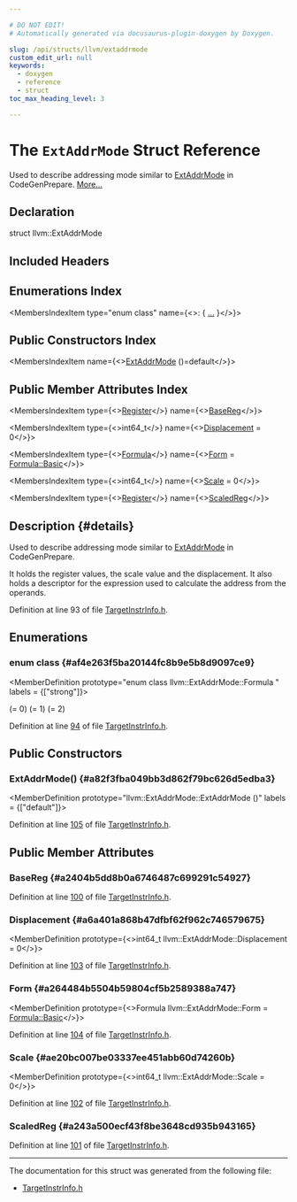 ```yaml
---

# DO NOT EDIT!
# Automatically generated via docusaurus-plugin-doxygen by Doxygen.

slug: /api/structs/llvm/extaddrmode
custom_edit_url: null
keywords:
  - doxygen
  - reference
  - struct
toc_max_heading_level: 3

---
```





# The `ExtAddrMode` Struct Reference

<DoxygenPage pluginConfig={pluginConfig}>

Used to describe addressing mode similar to <a href="/docs/api/structs/llvm/extaddrmode">ExtAddrMode</a> in CodeGenPrepare. <a href="#details">More...</a>

## Declaration

<CodeBlock>struct llvm::ExtAddrMode</CodeBlock>

## Included Headers

<IncludesList>
<IncludesListItem
  filePath="llvm/CodeGen/TargetInstrInfo.h"
  permalink="/docs/api/files/include/include/llvm/include/llvm/codegen/targetinstrinfo-h"
  isLocal="true" />
</IncludesList>

## Enumerations Index

<MembersIndex>

<MembersIndexItem
  type="enum class"
  name={<>:  &#123; <a href="#af4e263f5ba20144fc8b9e5b8d9097ce9">...</a> &#125;</>}>
</MembersIndexItem>

</MembersIndex>

## Public Constructors Index

<MembersIndex>

<MembersIndexItem
  name={<><a href="#a82f3fba049bb3d862f79bc626d5edba3">ExtAddrMode</a> ()=default</>}>
</MembersIndexItem>

</MembersIndex>

## Public Member Attributes Index

<MembersIndex>

<MembersIndexItem
  type={<><a href="/docs/api/classes/llvm/register">Register</a></>}
  name={<><a href="#a2404b5dd8b0a6746487c699291c54927">BaseReg</a></>}>
</MembersIndexItem>

<MembersIndexItem
  type={<>int64&#95;t</>}
  name={<><a href="#a6a401a868b47dfbf62f962c746579675">Displacement</a> = 0</>}>
</MembersIndexItem>

<MembersIndexItem
  type={<><a href="#af4e263f5ba20144fc8b9e5b8d9097ce9">Formula</a></>}
  name={<><a href="#a264484b5504b59804cf5b2589388a747">Form</a> = <a href="#af4e263f5ba20144fc8b9e5b8d9097ce9a972e73b7a882d0802a4e3a16946a2f94">Formula::Basic</a></>}>
</MembersIndexItem>

<MembersIndexItem
  type={<>int64&#95;t</>}
  name={<><a href="#ae20bc007be03337ee451abb60d74260b">Scale</a> = 0</>}>
</MembersIndexItem>

<MembersIndexItem
  type={<><a href="/docs/api/classes/llvm/register">Register</a></>}
  name={<><a href="#a243a500ecf43f8be3648cd935b943165">ScaledReg</a></>}>
</MembersIndexItem>

</MembersIndex>

## Description {#details}

Used to describe addressing mode similar to <a href="/docs/api/structs/llvm/extaddrmode">ExtAddrMode</a> in CodeGenPrepare.

It holds the register values, the scale value and the displacement. It also holds a descriptor for the expression used to calculate the address from the operands.

Definition at line 93 of file <a href="/docs/api/files/include/include/llvm/include/llvm/codegen/targetinstrinfo-h">TargetInstrInfo.h</a>.

<SectionDefinition>

## Enumerations

### enum class  {#af4e263f5ba20144fc8b9e5b8d9097ce9}

<MemberDefinition
  prototype="enum class llvm::ExtAddrMode::Formula "
 labels = {["strong"]}>

<EnumerationList title="Enumeration values">

<Link id="af4e263f5ba20144fc8b9e5b8d9097ce9a972e73b7a882d0802a4e3a16946a2f94" />
<EnumerationListItem name="Basic">
 (= 0)
</EnumerationListItem>

<Link id="af4e263f5ba20144fc8b9e5b8d9097ce9af6dcb4ded13e5a77a3ceafb0e1f844e8" />
<EnumerationListItem name="SExtScaledReg">
 (= 1)
</EnumerationListItem>

<Link id="af4e263f5ba20144fc8b9e5b8d9097ce9ac58efd56ac0f1b362477a5609004f78d" />
<EnumerationListItem name="ZExtScaledReg">
 (= 2)
</EnumerationListItem>

</EnumerationList>

Definition at line <a href="/docs/api/files/include/include/llvm/include/llvm/codegen/targetinstrinfo-h/#l00094">94</a> of file <a href="/docs/api/files/include/include/llvm/include/llvm/codegen/targetinstrinfo-h">TargetInstrInfo.h</a>.
</MemberDefinition>

</SectionDefinition>

<SectionDefinition>

## Public Constructors

### ExtAddrMode() {#a82f3fba049bb3d862f79bc626d5edba3}

<MemberDefinition
  prototype="llvm::ExtAddrMode::ExtAddrMode ()"
  labels = {["default"]}>

Definition at line <a href="/docs/api/files/include/include/llvm/include/llvm/codegen/targetinstrinfo-h/#l00105">105</a> of file <a href="/docs/api/files/include/include/llvm/include/llvm/codegen/targetinstrinfo-h">TargetInstrInfo.h</a>.
</MemberDefinition>

</SectionDefinition>

<SectionDefinition>

## Public Member Attributes

### BaseReg {#a2404b5dd8b0a6746487c699291c54927}

<MemberDefinition
  prototype="Register llvm::ExtAddrMode::BaseReg">

Definition at line <a href="/docs/api/files/include/include/llvm/include/llvm/codegen/targetinstrinfo-h/#l00100">100</a> of file <a href="/docs/api/files/include/include/llvm/include/llvm/codegen/targetinstrinfo-h">TargetInstrInfo.h</a>.
</MemberDefinition>

### Displacement {#a6a401a868b47dfbf62f962c746579675}

<MemberDefinition
  prototype={<>int64&#95;t llvm::ExtAddrMode::Displacement = 0</>}>

Definition at line <a href="/docs/api/files/include/include/llvm/include/llvm/codegen/targetinstrinfo-h/#l00103">103</a> of file <a href="/docs/api/files/include/include/llvm/include/llvm/codegen/targetinstrinfo-h">TargetInstrInfo.h</a>.
</MemberDefinition>

### Form {#a264484b5504b59804cf5b2589388a747}

<MemberDefinition
  prototype={<>Formula llvm::ExtAddrMode::Form = <a href="#af4e263f5ba20144fc8b9e5b8d9097ce9a972e73b7a882d0802a4e3a16946a2f94">Formula::Basic</a></>}>

Definition at line <a href="/docs/api/files/include/include/llvm/include/llvm/codegen/targetinstrinfo-h/#l00104">104</a> of file <a href="/docs/api/files/include/include/llvm/include/llvm/codegen/targetinstrinfo-h">TargetInstrInfo.h</a>.
</MemberDefinition>

### Scale {#ae20bc007be03337ee451abb60d74260b}

<MemberDefinition
  prototype={<>int64&#95;t llvm::ExtAddrMode::Scale = 0</>}>

Definition at line <a href="/docs/api/files/include/include/llvm/include/llvm/codegen/targetinstrinfo-h/#l00102">102</a> of file <a href="/docs/api/files/include/include/llvm/include/llvm/codegen/targetinstrinfo-h">TargetInstrInfo.h</a>.
</MemberDefinition>

### ScaledReg {#a243a500ecf43f8be3648cd935b943165}

<MemberDefinition
  prototype="Register llvm::ExtAddrMode::ScaledReg">

Definition at line <a href="/docs/api/files/include/include/llvm/include/llvm/codegen/targetinstrinfo-h/#l00101">101</a> of file <a href="/docs/api/files/include/include/llvm/include/llvm/codegen/targetinstrinfo-h">TargetInstrInfo.h</a>.
</MemberDefinition>

</SectionDefinition>

<hr/>

The documentation for this struct was generated from the following file:

<ul>
<li><a href="/docs/api/files/include/include/llvm/include/llvm/codegen/targetinstrinfo-h">TargetInstrInfo.h</a></li>
</ul>

</DoxygenPage>
